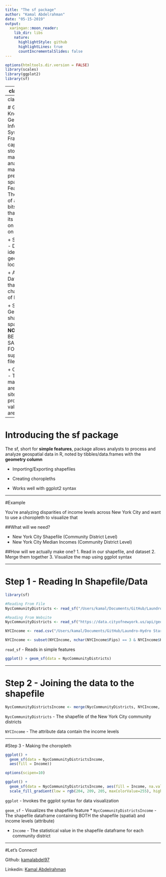 ```yaml
---
title: "The sf package"
author: "Kamal Abdelrahman"
date: "05-15-2019"
output:
  xaringan::moon_reader:
    lib_dir: libs
    nature:
      highlightStyle: github
      highlightLines: true
      countIncrementalSlides: false
---
```


```r
options(htmltools.dir.version = FALSE)
library(scales)
library(ggplot2)
library(sf)
```

---
class: left, up

# Table of Contents
1. Getting to Know GIS

2. Introducing the sf package  

3. Example


---
class: left, top
  
# Getting To Know GIS
Geographic Information Systems - Framework of capturing, storing, manipulating, analyzing, managing, and presenting spatial data
  + Features - The geometry of a shape, bits of points that comprise its structure on given place on Earth
  
  + Spatial Data - Data identifies geoprahical location
  
  + Attribute Data - Data that identifies characteristics of locations
  
  + Shapefiles - Geometric shape of spatial data
      + **NOTE** - MUST BE KEPT IN SAME FOLDER of supporting files
  
  + Choropleth - Thematic map with areas of study site shaded in proportion to values of an area

---

# Introducing the sf package

The sf, short for **simple features**, package allows analysts to process and analyze geospatial data in R, noted by tibbles/data.frames with the **geometry column**

  * Importing/Exporting shapefiles
  
  * Creating choropleths
  
  * Works well with ggplot2 syntax 



---

#Example 

You're analyzing disparities of income levels across New York City and want to use a choropleth to visualize that

##What will we need?

  * New York City Shapefile (Community District Level)
  * New York City Median Incomes (Community District Level)

##How will we actually make one?
  1. Read in our shapefile, and dataset
  2. Merge them together 
  3. Visualize the map using ggplot syntax
  
---

# Step 1 - Reading In Shapefile/Data

```r

library(sf)

#Reading From File
NycCommunityDistricts <- read_sf("/Users/kamal/Documents/GitHub/Laundro-Hydro Startup/Shapefiles/NYC Community Districts Shapefile/Community Districts/geo_export_56ffd4c2-465e-4b9e-ab06-8ab9ebaa596f.shp")

#Reading From Website
NycCommunityDistricts <- read_sf("https://data.cityofnewyork.us/api/geospatial/yfnk-k7r4?method=export&format=GeoJSON")

NYCIncome <- read.csv("/Users/kamal/Documents/GitHub/Laundro-Hydro Startup/Data/Median Incomes.csv")
```

```r
NYCIncome <- subset(NYCIncome, nchar(NYCIncome$Fips) == 3 & NYCIncome$Household.Type == "All Households" & NYCIncome$TimeFrame == "2017")
```

`read_sf` - Reads in simple features

```r
ggplot() + geom_sf(data = NycCommunityDistricts)
```

---

# Step 2 - Joining the data to the shapefile

```r
NycCommunityDistrictsIncome <- merge(NycCommunityDistricts, NYCIncome, by.x = "boro_cd", by.y = "Fips", all.x = T)

```

`NycCommunityDistricts` - The shapefile of the New York City community districts

`NYCIncome` - The attribute data contain the income levels

---

#Step 3 - Making the choropleth

```r
ggplot() + 
  geom_sf(data = NycCommunityDistrictsIncome,
  aes(fill = Income)) 
```


```r
options(scipen=10)

ggplot() + 
  geom_sf(data = NycCommunityDistrictsIncome, aes(fill = Income, na.value = "blue"), color = NA)+
  scale_fill_gradient(low = rgb(204, 209, 205, maxColorValue=255), high = rgb(0, 100, 46, maxColorValue=255))

```

`ggplot` - Invokes the ggplot syntax for data visualization

`geom_sf` - Visualizes the shapefile feature
* `NycCommunityDistrictsIncome` - The shapefile dataframe containing BOTH the shapefile (spatial) and income levels (attribute) 

* `Income` - The statistical value in the shapefile dataframe for each community district

---
#Let's Connect! 

Github: [kamalabdel97](http://www.github.com/kamalabdel97)

Linkedin: [Kamal Abdelrahman](http://www.linkedin.com/in/KamalAbdel)









